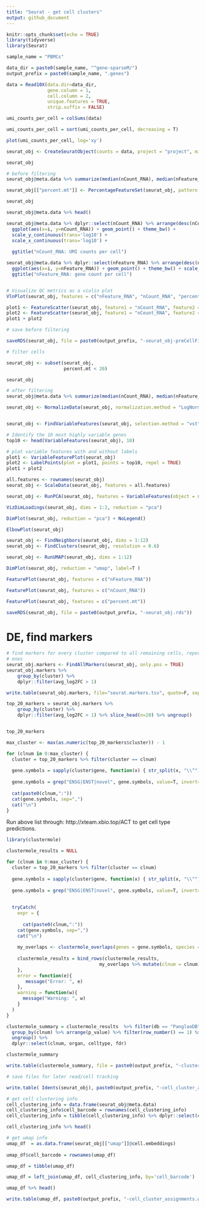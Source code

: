 ```yaml
---
title: "Seurat - get cell clusters"
output: github_document
---
```


```r
knitr::opts_chunk$set(echo = TRUE)
library(tidyverse)
library(Seurat)
```

```r

sample_name = "PBMCs"

data_dir = paste0(sample_name, "^gene-sparseM/")
output_prefix = paste0(sample_name, ".genes")

```


```r

data = Read10X(data.dir=data_dir,
               gene.column = 1,
               cell.column = 2,
               unique.features = TRUE,
               strip.suffix = FALSE)

```


```r

umi_counts_per_cell = colSums(data)

```

```r

umi_counts_per_cell = sort(umi_counts_per_cell, decreasing = T)


```

```r

plot(umi_counts_per_cell, log='xy')


```



```r

seurat_obj <- CreateSeuratObject(counts = data, project = "project", min.cells = 10, min.features = 1000)

```


```r

seurat_obj

```



```r
# before filtering
seurat_obj@meta.data %>% summarize(median(nCount_RNA), median(nFeature_RNA))

```



```r

seurat_obj[["percent.mt"]] <- PercentageFeatureSet(seurat_obj, pattern = "^MT-")

seurat_obj
```


```r

seurat_obj@meta.data %>% head()


```

```r
seurat_obj@meta.data %>% dplyr::select(nCount_RNA) %>% arrange(desc(nCount_RNA)) %>% mutate(i=row_number()) %>%
  ggplot(aes(x=i, y=nCount_RNA)) + geom_point() + theme_bw() + 
  scale_y_continuous(trans='log10') +
  scale_x_continuous(trans='log10') +
  
  ggtitle("nCount_RNA: UMI counts per cell")

```


```r



seurat_obj@meta.data %>% dplyr::select(nFeature_RNA) %>% arrange(desc(nFeature_RNA)) %>% mutate(i=row_number()) %>%
  ggplot(aes(x=i, y=nFeature_RNA)) + geom_point() + theme_bw() + scale_y_continuous(trans='log10') +
  ggtitle("nFeature_RNA: gene count per cell") 



```


```r

# Visualize QC metrics as a violin plot
VlnPlot(seurat_obj, features = c("nFeature_RNA", "nCount_RNA", "percent.mt"), ncol = 3)


```

```r

plot1 <- FeatureScatter(seurat_obj, feature1 = "nCount_RNA", feature2 = "percent.mt")
plot2 <- FeatureScatter(seurat_obj, feature1 = "nCount_RNA", feature2 = "nFeature_RNA")
plot1 + plot2


```


```r

# save before filtering

saveRDS(seurat_obj, file = paste0(output_prefix, "-seurat_obj-preCellFiltering.rds"))

```


```r

# filter cells

seurat_obj <- subset(seurat_obj, 
                     percent.mt < 20)

seurat_obj


```


```r
# after filtering
seurat_obj@meta.data %>% summarize(median(nCount_RNA), median(nFeature_RNA))

```

```r

seurat_obj <- NormalizeData(seurat_obj, normalization.method = "LogNormalize", scale.factor = 10000)



```

```r
seurat_obj <- FindVariableFeatures(seurat_obj, selection.method = "vst", nfeatures = 2000)

# Identify the 10 most highly variable genes
top10 <- head(VariableFeatures(seurat_obj), 10)

# plot variable features with and without labels
plot1 <- VariableFeaturePlot(seurat_obj)
plot2 <- LabelPoints(plot = plot1, points = top10, repel = TRUE)
plot1 + plot2

```

```r


all.features <- rownames(seurat_obj)
seurat_obj <- ScaleData(seurat_obj, features = all.features)

```



```r

seurat_obj <- RunPCA(seurat_obj, features = VariableFeatures(object = seurat_obj))

```


```r

VizDimLoadings(seurat_obj, dims = 1:2, reduction = "pca")

```

```r

DimPlot(seurat_obj, reduction = "pca") + NoLegend()

```



```r

ElbowPlot(seurat_obj)

```


```r

seurat_obj <- FindNeighbors(seurat_obj, dims = 1:12)
seurat_obj <- FindClusters(seurat_obj, resolution = 0.6)

```


```r

seurat_obj <- RunUMAP(seurat_obj, dims = 1:12)


```


```r

DimPlot(seurat_obj, reduction = "umap", label=T )

```




```r
FeaturePlot(seurat_obj, features = c("nFeature_RNA"))

FeaturePlot(seurat_obj, features = c("nCount_RNA"))

```

```r

FeaturePlot(seurat_obj, features = c("percent.mt"))

```



```r

saveRDS(seurat_obj, file = paste0(output_prefix, "-seurat_obj.rds"))

```

# DE, find markers

```r

# find markers for every cluster compared to all remaining cells, report only the positive
# ones
seurat_obj.markers <- FindAllMarkers(seurat_obj, only.pos = TRUE)
seurat_obj.markers %>%
    group_by(cluster) %>%
    dplyr::filter(avg_log2FC > 1)

```


```r

write.table(seurat_obj.markers, file="seurat.markers.tsv", quote=F, sep="\t")


```



```r

top_20_markers = seurat_obj.markers %>%
    group_by(cluster) %>%
    dplyr::filter(avg_log2FC > 1) %>% slice_head(n=20) %>% ungroup()


top_20_markers
```

```r



max_cluster <- max(as.numeric(top_20_markers$cluster)) - 1

for (clnum in 0:max_cluster) {
  cluster = top_20_markers %>% filter(cluster == clnum)
  
  gene.symbols = sapply(cluster$gene, function(x) { str_split(x, "\\^")[[1]][1] })
  
  gene.symbols = grep("ENSG|ENST|novel", gene.symbols, value=T, invert=T)
  
  cat(paste0(clnum,":"))
  cat(gene.symbols, sep=",")
  cat("\n")
}

```

Run above list through: http://xteam.xbio.top/ACT
to get cell type predictions.


```r
library(clustermole)

clustermole_results = NULL

for (clnum in 0:max_cluster) {
  cluster = top_20_markers %>% filter(cluster == clnum)
  
  gene.symbols = sapply(cluster$gene, function(x) { str_split(x, "\\^")[[1]][1] })
  
  gene.symbols = grep("ENSG|ENST|novel", gene.symbols, value=T, invert=T)
  
  
  tryCatch(
    expr = {
      
      cat(paste0(clnum,":"))
    cat(gene.symbols, sep=",")
    cat("\n")
  
    my_overlaps <- clustermole_overlaps(genes = gene.symbols, species = "hs")
  
    clustermole_results = bind_rows(clustermole_results,
                                  my_overlaps %>% mutate(clnum = clnum))
    },
    error = function(e){ 
       message("Error: ", e)
    },
    warning = function(w){
      message("Warning: ", w)
    }
  )
}

```

```r

clustermole_summary = clustermole_results  %>% filter(db == "PanglaoDB") %>%
  group_by(clnum) %>% arrange(p_value) %>% filter(row_number() == 1) %>% arrange(clnum) %>%
  ungroup() %>%
  dplyr::select(clnum, organ, celltype, fdr)

clustermole_summary

```

```r
write.table(clustermole_summary, file = paste0(output_prefix, "-clustermole.tsv"), quote=F, row.names=F, sep="\t")

```


```r
# save files for later read/cell tracking

write.table( Idents(seurat_obj), paste0(output_prefix, "-cell_cluster_assignments.tsv"), quote=F, row.names=T, sep="\t")


```



```r
# get cell clustering info
cell_clustering_info = data.frame(seurat_obj@meta.data)
cell_clustering_info$cell_barcode = rownames(cell_clustering_info)
cell_clustering_info = tibble(cell_clustering_info) %>% dplyr::select(cell_barcode, seurat_clusters)

cell_clustering_info %>% head()
```


```r
# get umap info
umap_df  = as.data.frame(seurat_obj[["umap"]]@cell.embeddings)
 
umap_df$cell_barcode = rownames(umap_df)

umap_df = tibble(umap_df)

umap_df = left_join(umap_df, cell_clustering_info, by='cell_barcode')

umap_df %>% head()

```


```r

write.table(umap_df, paste0(output_prefix, "-cell_cluster_assignments.wUMAP.tsv"), quote=F, row.names=T, sep="\t") 

```

